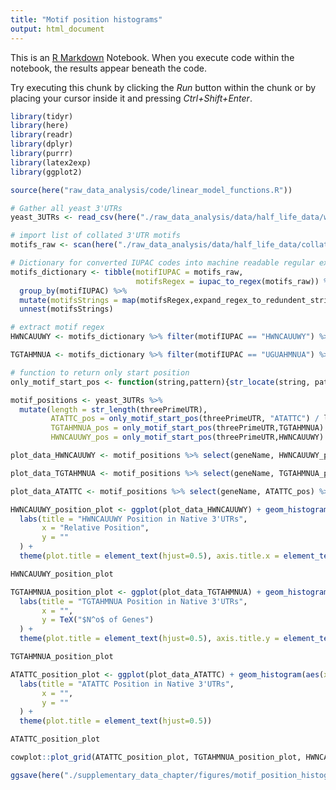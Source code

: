 ```yaml
---
title: "Motif position histograms"
output: html_document
---
```


This is an [R Markdown](http://rmarkdown.rstudio.com) Notebook. When you execute code within the notebook, the results appear beneath the code. 

Try executing this chunk by clicking the *Run* button within the chunk or by placing your cursor inside it and pressing *Ctrl+Shift+Enter*. 

```r
library(tidyr)
library(here)
library(readr)
library(dplyr)
library(purrr)
library(latex2exp)
library(ggplot2)

source(here("raw_data_analysis/code/linear_model_functions.R"))

# Gather all yeast 3'UTRs
yeast_3UTRs <- read_csv(here("./raw_data_analysis/data/half_life_data/whole_genome_3UTR.csv"))

# import list of collated 3'UTR motifs
motifs_raw <- scan(here("./raw_data_analysis/data/half_life_data/collated_suspected_decay_motifs.txt"), character())

# Dictionary for converted IUPAC codes into machine readable regular expressions and converting U -> T
motifs_dictionary <- tibble(motifIUPAC = motifs_raw,
                            motifsRegex = iupac_to_regex(motifs_raw)) %>% 
  group_by(motifIUPAC) %>%
  mutate(motifsStrings = map(motifsRegex,expand_regex_to_redundent_strings)) %>%
  unnest(motifsStrings) 

```

```r
# extract motif regex
HWNCAUUWY <- motifs_dictionary %>% filter(motifIUPAC == "HWNCAUUWY") %>% pull(motifsRegex) %>% unique()

TGTAHMNUA <- motifs_dictionary %>% filter(motifIUPAC == "UGUAHMNUA") %>% pull(motifsRegex) %>% unique()

# function to return only start position
only_motif_start_pos <- function(string,pattern){str_locate(string, pattern)[,1]}

motif_positions <- yeast_3UTRs %>% 
  mutate(length = str_length(threePrimeUTR), 
         ATATTC_pos = only_motif_start_pos(threePrimeUTR, "ATATTC") / length, 
         TGTAHMNUA_pos = only_motif_start_pos(threePrimeUTR,TGTAHMNUA) / length, 
         HWNCAUUWY_pos = only_motif_start_pos(threePrimeUTR,HWNCAUUWY) / length)
```

```r
plot_data_HWNCAUUWY <- motif_positions %>% select(geneName, HWNCAUUWY_pos) %>% filter(!is.na(HWNCAUUWY_pos))  %>% arrange(HWNCAUUWY_pos) %>% mutate(count = 1, cumulative= cumsum(count))

plot_data_TGTAHMNUA <- motif_positions %>% select(geneName, TGTAHMNUA_pos) %>% filter(!is.na(TGTAHMNUA_pos))  %>% arrange(TGTAHMNUA_pos) %>% mutate(count = 1, cumulative= cumsum(count))

plot_data_ATATTC <- motif_positions %>% select(geneName, ATATTC_pos) %>% filter(!is.na(ATATTC_pos))  %>% arrange(ATATTC_pos) %>% mutate(count = 1, cumulative= cumsum(count))

HWNCAUUWY_position_plot <- ggplot(plot_data_HWNCAUUWY) + geom_histogram(aes(x=HWNCAUUWY_pos)) +
  labs(title = "HWNCAUUWY Position in Native 3'UTRs",
       x = "Relative Position",
       y = ""
  ) +
  theme(plot.title = element_text(hjust=0.5), axis.title.x = element_text(size = 15))

HWNCAUUWY_position_plot

TGTAHMNUA_position_plot <- ggplot(plot_data_TGTAHMNUA) + geom_histogram(aes(x=TGTAHMNUA_pos)) +
  labs(title = "TGTAHMNUA Position in Native 3'UTRs",
       x = "",
       y = TeX("$N^o$ of Genes")
  ) +
  theme(plot.title = element_text(hjust=0.5), axis.title.y = element_text(size = 15))

TGTAHMNUA_position_plot

ATATTC_position_plot <- ggplot(plot_data_ATATTC) + geom_histogram(aes(x=ATATTC_pos)) +
  labs(title = "ATATTC Position in Native 3'UTRs",
       x = "",
       y = ""
  ) +
  theme(plot.title = element_text(hjust=0.5))

ATATTC_position_plot

cowplot::plot_grid(ATATTC_position_plot, TGTAHMNUA_position_plot, HWNCAUUWY_position_plot, ncol = 1)

ggsave(here("./supplementary_data_chapter/figures/motif_position_histograms.png"), cowplot::plot_grid(ATATTC_position_plot, TGTAHMNUA_position_plot, HWNCAUUWY_position_plot, ncol = 1))
```